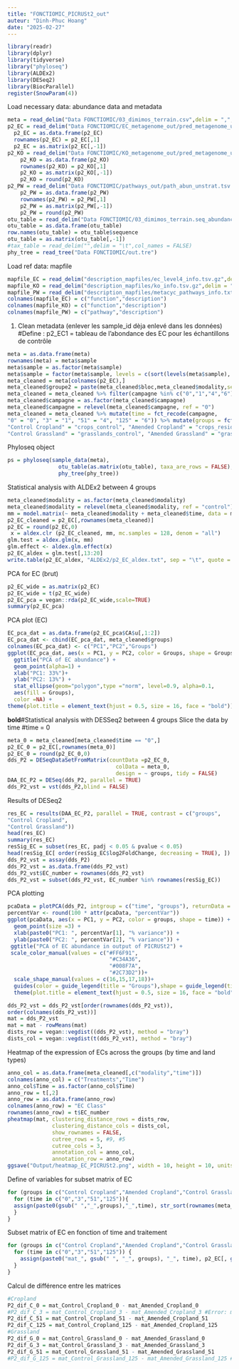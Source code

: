 ---
title: "FONCTIOMIC_PICRUSt2_out"
auteur: "Dinh-Phuc Hoang"
date: "2025-02-27"
---

```{r}
library(readr)
library(dplyr)
library(tidyverse)
library("phyloseq")
library(ALDEx2)
library(DESeq2)
library(BiocParallel)
register(SnowParam(4))
```
Load necessary data: abundance data and metadata
```{r}
meta = read_delim("Data FONCTIOMIC/03_dimimos_terrain.csv",delim = ",",col_names = TRUE)
p2_EC = read_delim("Data FONCTIOMIC/EC_metagenome_out/pred_metagenome_unstrat.tsv.gz",delim = "\t",col_names = TRUE)
  p2_EC = as.data.frame(p2_EC)
  rownames(p2_EC) = p2_EC[,1]
  p2_EC = as.matrix(p2_EC[,-1])
p2_KO = read_delim("Data FONCTIOMIC/KO_metagenome_out/pred_metagenome_unstrat.tsv.gz",delim = "\t",col_names = TRUE)
    p2_KO = as.data.frame(p2_KO)
    rownames(p2_KO) = p2_KO[,1]
    p2_KO = as.matrix(p2_KO[,-1])
    p2_KO = round(p2_KO)
p2_PW = read_delim("Data FONCTIOMIC/pathways_out/path_abun_unstrat.tsv.gz",delim = "\t",col_names = TRUE)
    p2_PW = as.data.frame(p2_PW)
    rownames(p2_PW) = p2_PW[,1]
    p2_PW = as.matrix(p2_PW[,-1])
    p2_PW = round(p2_PW)
otu_table = read_delim("Data FONCTIOMIC/03_dimimos_terrain.seq_abundance.16S.tsv",delim = "\t",col_names = TRUE)
otu_table = as.data.frame(otu_table)
row.names(otu_table) = otu_table$sequence
otu_table = as.matrix(otu_table[,-1])
#tax_table = read_delim("",delim = "\t",col_names = FALSE)
phy_tree = read_tree("Data FONCTIOMIC/out.tre")
```
Load ref data: mapfile
```{r}
mapfile_EC = read_delim("description_mapfiles/ec_level4_info.tsv.gz",delim = "\t", col_names  = FALSE)
mapfile_KO = read_delim("description_mapfiles/ko_info.tsv.gz",delim = "\t", col_names = FALSE)
mapfile_PW = read_delim("description_mapfiles/metacyc_pathways_info.txt.gz",delim = "\t", col_names = FALSE)
colnames(mapfile_EC) = c("function","description")
colnames(mapfile_KO) = c("function","description")
colnames(mapfile_PW) = c("pathway","description")
```
1) Clean metadata (enlever les sample_id dèja enlevé dans les données)
#Define : p2_EC1 = tableau de l'abondance des EC pour les échantillons de contrôle
```{r}
meta = as.data.frame(meta)
rownames(meta) = meta$sample
meta$sample = as.factor(meta$sample)
meta$sample = factor(meta$sample, levels = c(sort(levels(meta$sample), decreasing = F)))
meta_cleaned = meta[colnames(p2_EC),]
meta_cleaned$groupe2 = paste(meta_cleaned$bloc,meta_cleaned$modality,sep = "_")
meta_cleaned = meta_cleaned %>% filter(campagne %in% c("0","1","4","6"))
meta_cleaned$campagne = as.factor(meta_cleaned$campagne)
meta_cleaned$campagne = relevel(meta_cleaned$campagne, ref = "0")
meta_cleaned = meta_cleaned %>% mutate(time = fct_recode(campagne, 
"0" = "0", "3" = "1", "51" = "4", "125" = "6")) %>% mutate(groups = fct_recode(groupe2, 
"Control Cropland" = "crops_control", "Amended Cropland" = "crops_residues", 
"Control Grassland" = "grasslands_control", "Amended Grassland" = "grasslands_residues"))
```
Phyloseq object
```{r}
ps = phyloseq(sample_data(meta),
                otu_table(as.matrix(otu_table), taxa_are_rows = FALSE),
                phy_tree(phy_tree))
```
Statistical analysis with ALDEx2 between 4 groups
```{r}
meta_cleaned$modality = as.factor(meta_cleaned$modality)
meta_cleaned$modality = relevel(meta_cleaned$modality, ref = "control")
mm = model.matrix(~ meta_cleaned$modality + meta_cleaned$time, data = meta_cleaned)
p2_EC_cleaned = p2_EC[,rownames(meta_cleaned)]
p2_EC = round(p2_EC,0)
 x = aldex.clr (p2_EC_cleaned, mm, mc.samples = 128, denom = "all")
glm.test = aldex.glm(x, mm)
glm.effect <- aldex.glm.effect(x)
p2_EC_aldex = glm.test[,13:20]
write.table(p2_EC_aldex, "ALDEx2/p2_EC_aldex.txt", sep = "\t", quote = FALSE, row.names = TRUE, col.names = TRUE)
```
PCA for EC (brut)
```{r}
p2_EC_wide = as.matrix(p2_EC)
p2_EC_wide = t(p2_EC_wide)
p2_EC_pca = vegan::rda(p2_EC_wide,scale=TRUE)
summary(p2_EC_pca)
```
PCA plot (EC)
```{r}
EC_pca_dat = as.data.frame(p2_EC_pca$CA$u[,1:2])
EC_pca_dat <- cbind(EC_pca_dat, meta_cleaned$groups)
colnames(EC_pca_dat) <- c("PC1","PC2","Groups")
ggplot(EC_pca_dat, aes(x = PC1, y = PC2, color = Groups, shape = Groups)) +
  ggtitle("PCA of EC abundance") +
  geom_point(alpha=1) +
  xlab("PC1: 33%")+
  ylab("PC2: 13%") +
  stat_ellipse(geom="polygon",type ="norm", level=0.9, alpha=0.1,
  aes(fill = Groups),
  color =NA) +
theme(plot.title = element_text(hjust = 0.5, size = 16, face = "bold"))
```
**bold**#Statistical analysis with DESSeq2 between 4 groups
Slice the data by time #time = 0

```{r}
meta_0 = meta_cleaned[meta_cleaned$time == "0",]
p2_EC_0 = p2_EC[,rownames(meta_0)]
p2_EC_0 = round(p2_EC_0,0)
dds_P2 = DESeqDataSetFromMatrix(countData =p2_EC_0,
                                  colData = meta_0,
                                  design = ~ groups, tidy = FALSE)
DAA_EC_P2 = DESeq(dds_P2, parallel = TRUE)
dds_P2_vst = vst(dds_P2,blind = FALSE)
```
Results of DESeq2
```{r}
res_EC = results(DAA_EC_P2, parallel = TRUE, contrast = c("groups",
"Control Cropland",
"Control Grassland"))
head(res_EC)
summary(res_EC)
resSig_EC = subset(res_EC, padj < 0.05 & pvalue < 0.05)
head(resSig_EC[ order(resSig_EC$log2FoldChange, decreasing = TRUE), ])
dds_P2_vst = assay(dds_P2)
dds_P2_vst = as.data.frame(dds_P2_vst)
dds_P2_vst$EC_number = rownames(dds_P2_vst)
dds_P2_vst = subset(dds_P2_vst, EC_number %in% rownames(resSig_EC))
```
PCA plotting
```{r}
pcaData = plotPCA(dds_P2, intgroup = c("time", "groups"), returnData = TRUE)
percentVar <- round(100 * attr(pcaData, "percentVar"))
ggplot(pcaData, aes(x = PC1, y = PC2, color = groups, shape = time)) +
  geom_point(size =3) +
  xlab(paste0("PC1: ", percentVar[1], "% variance")) +
  ylab(paste0("PC2: ", percentVar[2], "% variance")) +
 ggtitle("PCA of EC abundance in output of PICRUSt2") +
 scale_color_manual(values = c("#FF6F91",
                                "#C34A36",
                                "#008F7A",
                                "#2C73D2"))+
  scale_shape_manual(values = c(16,15,17,18))+
  guides(color = guide_legend(title = "Groups"),shape = guide_legend(title = "Time")) +
  theme(plot.title = element_text(hjust = 0.5, size = 16, face = "bold"))
```

```{r}
dds_P2_vst = dds_P2_vst[order(rownames(dds_P2_vst)),
order(colnames(dds_P2_vst))]
mat = dds_P2_vst
mat = mat - rowMeans(mat)
dists_row = vegan::vegdist((dds_P2_vst), method = "bray")
dists_col = vegan::vegdist(t(dds_P2_vst), method = "bray")
```
Heatmap of the expression of ECs across the groups (by time and land types)
```{r}
anno_col = as.data.frame(meta_cleaned[,c("modality","time")])
colnames(anno_col) = c("Treatments","Time")
anno_col$Time = as.factor(anno_col$Time)
anno_row = t[,2]
anno_row = as.data.frame(anno_row)
colnames(anno_row) = "EC Class"
rownames(anno_row) = t$EC_number
pheatmap(mat, clustering_distance_rows = dists_row, 
              clustering_distance_cols = dists_col,
              show_rownames = FALSE, 
              cutree_rows = 5, #9, #5
              cutree_cols = 3,
              annotation_col = anno_col, 
              annotation_row = anno_row)
ggsave("Output/heatmap_EC_PICRUSt2.png", width = 10, height = 10, units = "in")
```
Define of variables for subset matrix of EC
```{r}
for (groups in c("Control Cropland","Amended Cropland","Control Grassland","Amended Grassland")){
  for (time in c("0","3","51","125")){
  assign(paste0(gsub(" ","_",groups),"_",time), str_sort(rownames(meta_cleaned[meta_cleaned$groups == groups & meta_cleaned$time == time,])))
  }
}
```

Subset matrix of EC en fonction of time and traitement
```{r}
for (groups in c("Control Cropland","Amended Cropland","Control Grassland","Amended Grassland")) {
  for (time in c("0","3","51","125")) {
    assign(paste0("mat_", gsub(" ", "_", groups), "_", time), p2_EC[, get(paste0(gsub(" ", "_", groups), "_", time))])
  }
}
```
Calcul de différence entre les matrices
```{r}
#Cropland
P2_dif_C_0 = mat_Control_Cropland_0 - mat_Amended_Cropland_0
#P2_dif_C_3 = mat_Control_Cropland_3 - mat_Amended_Cropland_3 #Error: missing value C6-R-T1
P2_dif_C_51 = mat_Control_Cropland_51 - mat_Amended_Cropland_51
P2_dif_C_125 = mat_Control_Cropland_125 - mat_Amended_Cropland_125
#Grassland
P2_dif_G_0 = mat_Control_Grassland_0 - mat_Amended_Grassland_0
P2_dif_G_3 = mat_Control_Grassland_3 - mat_Amended_Grassland_3
P2_dif_G_51 = mat_Control_Grassland_51 - mat_Amended_Grassland_51
#P2_dif_G_125 = mat_Control_Grassland_125 - mat_Amended_Grassland_125 #Error: missing value P1_C_T6 & P5-C-T6
```
